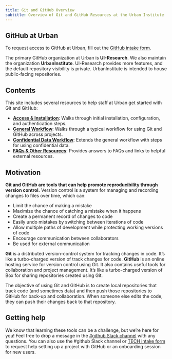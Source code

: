 ```yaml
---
title: Git and GitHub Overview  
subtitle: Overview of Git and GitHub Resources at the Urban Institute 
---
```


::: {.callout-note}
## GitHub at Urban 
To request access to GitHub at Urban, fill out the [GitHub intake form](https://app.smartsheet.com/b/form/9f0c5ba330dd4b73980fe5a6e17216b5).

The primary GitHub organization at Urban is **UI-Research**. We also maintain the organization **UrbanInstitute**. UI-Research provides more features, and the default repository visibility is private. UrbanInstitute is intended to house public-facing repositories.
:::


## Contents  
This site includes several resources to help staff at Urban get started with Git and GitHub: 

* [**Access & Installation**](https://ui-research.github.io/reproducibility-at-urban/git-installation.html): Walks through initial installation, configuration, and authentication steps. 
* [**General Workflow**](https://ui-research.github.io/reproducibility-at-urban/git-workflow.html): Walks through a typical workflow for using Git and GitHub across projects.
* [**Confidential Data Workflow**](https://ui-research.github.io/reproducibility-at-urban/git-y-drive.html): Extends the general workflow with steps for using confidential data. 
* [**FAQs & Other Resources**](https://ui-research.github.io/reproducibility-at-urban/git-faqs.html): Provides answers to FAQs and links to helpful external resources.

## Motivation

**Git and GitHub are tools that can help promote reproducibility through version control.** Version control is a system for managing and recording changes to files over time, which can: 

* Limit the chance of making a mistake 
* Maximize the chance of catching a mistake when it happens
* Create a permanent record of changes to code
* Easily undo mistakes by switching between iterations of code
* Allow multiple paths of development while protecting working versions of code
* Encourage communication between collaborators
* Be used for external communication

**Git** is a distributed version-control system for tracking changes in code. It's like a turbo-charged version of track changes for code. **GitHub** is an online hosting service for version control using Git. It also contains useful tools for collaboration and project management. It's like a turbo-charged version of Box for sharing repositories created using Git.

The objective of using Git and GitHub is to create local repositories that track code (and sometimes data) and then push those repositories to GitHub for back-up and collaboration. When someone else edits the code, they can push their changes back to that repository.

## Getting help  
We know that learning these tools can be a challenge, but we’re here for you! Feel free to drop a message in the <a href="https://theurbaninstitute.slack.com/archives/C6J9AALDR" target="_blank">#github Slack channel</a> with any questions. You can also use the #github Slack channel or [TECH intake form](https://app.smartsheet.com/b/form?EQBCT=5b8bcb21f39c4f19b96c448e4a6622a0) to request help setting up a project with GitHub or an onboarding session for new users. 